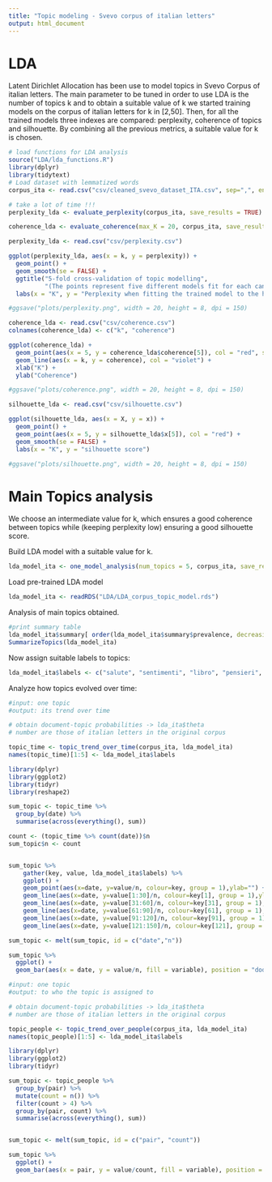 ```yaml
---
title: "Topic modeling - Svevo corpus of italian letters"
output: html_document
---
```


# LDA 

Latent Dirichlet Allocation has been use to model topics in Svevo Corpus of italian letters.
The main parameter to be tuned in order to use LDA is the number of topics k and to obtain a suitable 
value of k we started training models on the corpus of italian letters for k in [2,50]. 
Then, for all the trained models three indexes are compared: perplexity, coherence of topics and silhouette.
By combining all the previous metrics, a suitable value for k is chosen.

  
```r
# load functions for LDA analysis
source("LDA/lda_functions.R")
library(dplyr)
library(tidytext)
# Load dataset with lemmatized words
corpus_ita <- read.csv("csv/cleaned_svevo_dataset_ITA.csv", sep=",", encoding = "UTF-8")


```

```r
# take a lot of time !!!
perplexity_lda <- evaluate_perplexity(corpus_ita, save_results = TRUE)

coherence_lda <- evaluate_coherence(max_K = 20, corpus_ita, save_results = FALSE)

```

```r
perplexity_lda <- read.csv("csv/perplexity.csv")

ggplot(perplexity_lda, aes(x = k, y = perplexity)) +
  geom_point() +
  geom_smooth(se = FALSE) +
  ggtitle("5-fold cross-validation of topic modelling",
          "(The points represent five different models fit for each candidate number of topics)") +
  labs(x = "K", y = "Perplexity when fitting the trained model to the hold-out set")

#ggsave("plots/perplexity.png", width = 20, height = 8, dpi = 150)

coherence_lda <- read.csv("csv/coherence.csv")
colnames(coherence_lda) <- c("k", "coherence")

ggplot(coherence_lda) +
  geom_point(aes(x = 5, y = coherence_lda$coherence[5]), col = "red", size = 3) +
  geom_line(aes(x = k, y = coherence), col = "violet") + 
  xlab("K") + 
  ylab("Coherence")

#ggsave("plots/coherence.png", width = 20, height = 8, dpi = 150)

```
```r
silhouette_lda <- read.csv("csv/silhouette.csv")

ggplot(silhouette_lda, aes(x = X, y = x)) +
  geom_point() +
  geom_point(aes(x = 5, y = silhouette_lda$x[5]), col = "red") +
  geom_smooth(se = FALSE) +
  labs(x = "K", y = "silhouette score")

#ggsave("plots/silhouette.png", width = 20, height = 8, dpi = 150)
```




# Main Topics analysis

We choose an intermediate value for k, which ensures a good coherence between topics
while (keeping perplexity low) ensuring a good silhouette score.

Build LDA model with a suitable value for k.
```r
lda_model_ita <- one_model_analysis(num_topics = 5, corpus_ita, save_results = TRUE)
```

Load pre-trained LDA model

```r
lda_model_ita <- readRDS("LDA/LDA_corpus_topic_model.rds")
```

Analysis of main topics obtained.
```r
#print summary table
lda_model_ita$summary[ order(lda_model_ita$summary$prevalence, decreasing = TRUE) , ]
SummarizeTopics(lda_model_ita)

```


Now assign suitable labels to topics:

```r

lda_model_ita$labels <- c("salute", "sentimenti", "libro", "pensieri", "viaggio" )

```

Analyze how topics evolved over time:

```r
#input: one topic
#output: its trend over time

# obtain document-topic probabilities -> lda_ita$theta
# number are those of italian letters in the original corpus

topic_time <- topic_trend_over_time(corpus_ita, lda_model_ita)
names(topic_time)[1:5] <- lda_model_ita$labels

```

```r
library(dplyr)
library(ggplot2)
library(tidyr)
library(reshape2)

sum_topic <- topic_time %>%
  group_by(date) %>%
  summarise(across(everything(), sum)) 

count <- (topic_time %>% count(date))$n
sum_topic$n <- count


sum_topic %>%
    gather(key, value, lda_model_ita$labels) %>%
    ggplot() +
    geom_point(aes(x=date, y=value/n, colour=key, group = 1),ylab="") +
    geom_line(aes(x=date, y=value[1:30]/n, colour=key[1], group = 1),ylab="")+
    geom_line(aes(x=date, y=value[31:60]/n, colour=key[31], group = 1),ylab="")+
    geom_line(aes(x=date, y=value[61:90]/n, colour=key[61], group = 1),ylab="")+
    geom_line(aes(x=date, y=value[91:120]/n, colour=key[91], group = 1),ylab="")+
    geom_line(aes(x=date, y=value[121:150]/n, colour=key[121], group = 1),ylab="")

sum_topic <- melt(sum_topic, id = c("date","n"))

sum_topic %>%
  ggplot() + 
  geom_bar(aes(x = date, y = value/n, fill = variable), position = "dodge", stat = "identity")
```

```r
#input: one topic
#output: to who the topic is assigned to

# obtain document-topic probabilities -> lda_ita$theta
# number are those of italian letters in the original corpus

topic_people <- topic_trend_over_people(corpus_ita, lda_model_ita)
names(topic_people)[1:5] <- lda_model_ita$labels

```

```r
library(dplyr)
library(ggplot2)
library(tidyr)

sum_topic <- topic_people %>%
  group_by(pair) %>%
  mutate(count = n()) %>%
  filter(count > 4) %>%
  group_by(pair, count) %>%
  summarise(across(everything(), sum)) 


sum_topic <- melt(sum_topic, id = c("pair", "count"))

sum_topic %>%
  ggplot() + 
  geom_bar(aes(x = pair, y = value/count, fill = variable), position = "dodge", stat = "identity")

```


